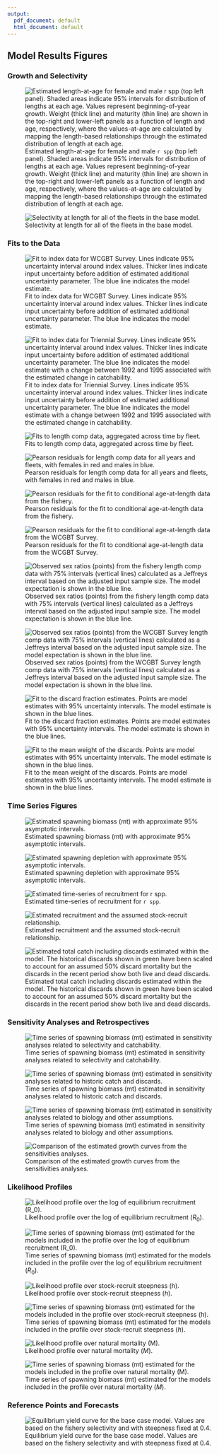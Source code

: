 ```yaml
---
output:
  pdf_document: default
  html_document: default
---
```

<!-- ********************************************************************** -->
<!-- ***********FIGURES: Model results ********************************** --> 
<!-- ********************************************************************** -->


## Model Results Figures

\FloatBarrier

<!-- ********************************************************************** -->
<!-- ***********History of modeling approaches FIGURES******************* --> 
<!-- ********************************************************************** -->





<!-- ********************************************************************** -->
<!-- ****************STAR PANEL Recommendations FIGURES******************** --> 
<!-- ********************************************************************** -->







<!-- ********************************************************************** -->
<!-- ****************Model description section FIGURES********************* --> 
<!-- ********************************************************************** -->




\FloatBarrier

<!-- ====================================================================== -->
<!-- *********************BASE MODEL FIGURES******************************* -->
<!-- ====================================================================== -->

<!-- ***********MODEL 1 BASE MODEL FIGURES********************************* --> 
 

### Growth and Selectivity



\FloatBarrier


![Estimated length-at-age for female and male `r spp` (top left panel). Shaded areas indicate 95% intervals for distribution of lengths at each age. Values represent beginning-of-year growth. Weight (thick line) and maturity (thin line) are shown in the top-right and lower-left panels as a function of length and age, respectively, where the values-at-age are calculated by mapping the length-based relationships through the estimated distribution of length at each age.\label{fig:growth}](r4ss/plots_mod1/bio3_sizeatage_plus_WT_and_MAT.png)


\FloatBarrier

![Selectivity at length for all of the fleets in the base model. \label{fig:sel01_multiple_fleets_length1}](r4ss/plots_mod1/sel01_multiple_fleets_length1.png)




\FloatBarrier


<!-- ***********Fits to the data********************************* --> 

### Fits to the Data

![Fit to index data for WCGBT Survey. Lines indicate 95% uncertainty interval around index values. Thicker lines indicate input uncertainty before addition of estimated additional uncertainty parameter. The blue line indicates the model estimate.\label{fig:index2_cpuefit_WCGBTS}](r4ss/plots_mod1/index2_cpuefit_WCGBT Survey.png)

![Fit to index data for Triennial Survey. Lines indicate 95% uncertainty interval around index values. Thicker lines indicate input uncertainty before addition of estimated additional uncertainty parameter. The blue line indicates the model estimate with a change between 1992 and 1995 associated with the estimated change in catchability.\label{fig:index2_cpuefit_Triennial}](r4ss/plots_mod1/index2_cpuefit_Triennial Survey.png)



![Fits to length comp data, aggregated across time by fleet. \label{fig:comp_lenfit_aggregated_across_time}](r4ss/plots_mod1/comp_lenfit__aggregated_across_time.png)

![Pearson residuals for length comp data for all years and fleets, with females in red and males in blue. \label{fig:comp_lenfit__multi-fleet_comparison}](r4ss/plots_mod1/comp_lenfit__multi-fleet_comparison.png)

![Pearson residuals for the fit to conditional age-at-length data from the fishery. \label{fig:age_fit_fishery}](r4ss/plots_mod1/comp_condAALfit_residsflt1mkt2.png)

![Pearson residuals for the fit to conditional age-at-length data from the WCGBT Survey. \label{fig:age_fit_WCGBTS}](r4ss/plots_mod1/comp_condAALfit_residsflt5mkt0.png)

<!-- 
\FloatBarrier


```r
#     # Plot all of the timeseries plots
     for(i in 4:dim(AALComp_mod1)[1]) {
#         
#      # find matches to multi-page plots
      page_test = sapply(multi_page_fig, grepl, AALComp_mod1$label[i])
#      
#      # if the plot is page2+ of a series, add the extra caption
      if(TRUE %in% page_test) {
        cat('\n![](', AALComp_mod1[i, path_col], ')', sep='')
#       
        cat('\\begin{center} \n
              Figure continued from previous page \n
             \\end{center}',sep='')
#        
      } else {
#      
    cat('\n![', AALComp_mod1[i,caption_col], ' \\label{fig:mod1_', i, '_', AALComp_mod1[i, label_col], '}](', AALComp_mod1[i, path_col], ')\n', sep='')
 } }
```
-->

<!-- ***********Implied fits to the sex ratios ************************** --> 

![Observed sex ratios (points) from the fishery length comp data with 75% intervals (vertical lines) calculated as a Jeffreys interval based on the adjusted input sample size. The model expectation is shown in the blue line.\label{fig:sexratio_len_flt1mkt2}](r4ss/plots_mod1/sexratio_len_flt1mkt2.png)

![Observed sex ratios (points) from the WCGBT Survey length comp data with 75% intervals (vertical lines) calculated as a Jeffreys interval based on the adjusted input sample size. The model expectation is shown in the blue line.\label{fig:sexratio_len_flt5mkt0}](r4ss/plots_mod1/sexratio_len_flt5mkt0.png)

<!-- ***********Fits to the discards and mean body weight *************** --> 
![Fit to the discard fraction estimates. Points are model estimates with 95% uncertainty intervals. The model estimate is shown in the blue lines.\label{fig:discard_fitFishery}](r4ss/plots_mod1/discard_fitFishery.png)

![Fit to the mean weight of the discards. Points are model estimates with 95% uncertainty intervals. The model estimate is shown in the blue lines.\label{fig:bodywt_fit_fltFishery}](r4ss/plots_mod1/bodywt_fit_fltFishery.png)


<!-- ********************************************************************** -->
<!-- ****************Time series FIGURES******************* -->
<!-- ********************************************************************** -->

### Time Series Figures


\FloatBarrier

![Estimated spawning biomass (mt) with approximate 95% asymptotic intervals. \label{fig:ts7_Spawning_biomass_(mt)_with_95_asymptotic_intervals_intervals}](r4ss/plots_mod1/ts7_Spawning_biomass_(mt)_with_95_asymptotic_intervals_intervals.png)


![Estimated spawning depletion with approximate 95% asymptotic intervals. \label{fig:ts9_unfished_with_95_asymptotic_intervals_intervals}](r4ss/plots_mod1/ts9_unfished_with_95_asymptotic_intervals_intervals.png)


<!--![Estimated time-series of recruitment deviations for `r spp` with 95% intervals. \label{fig:recdevs2_withbars}](r4ss/plots_mod1/recdevs2_withbars.png) -->


![Estimated time-series of recruitment for `r spp`. \label{fig:ts11_Age-0_recruits_(1000s)_with_95_asymptotic_intervals}](r4ss/plots_mod1/ts11_Age-0_recruits_(1000s)_with_95_asymptotic_intervals.png)


![Estimated recruitment and the assumed stock-recruit relationship. \label{fig:SR_curve2}](r4ss/plots_mod1/SR_curve2.png)

![Estimated total catch including discards estimated within the model. The historical discards shown in green have been scaled to account for an assumed 50% discard mortality but the discards in the recent period show both live and dead discards. \label{fig:catch_total_plot}](r4ss/plots_mod1/catch5 total catch (including discards) stacked.png)


<!-- ********************************************************************** -->
<!-- ****************Uncertainty and Sensitivity FIGURES******************* -->
<!-- ********************************************************************** -->




<!-- ***********MODEL 1 Uncertainty and Sensitivity FIGURES**************** --> 


### Sensitivity Analyses and Retrospectives

![Time series of spawning biomass (mt) estimated in sensitivity analyses related to selectivity and catchability. \label{fig:Sensitivity_sel_and_Q}](Figures/sens.sel_and_Q_compare1_spawnbio.png)

![Time series of spawning biomass (mt) estimated in sensitivity analyses related to historic catch and discards. \label{fig:Sensitivity_catch}](Figures/sens.catch_compare1_spawnbio.png)

![Time series of spawning biomass (mt) estimated in sensitivity analyses related to biology and other assumptions. \label{fig:Sensitivity_bio_and_misc}](Figures/sens.bio_and_misc_compare1_spawnbio.png)

![Comparison of the estimated growth curves from the sensitivities analyses.\label{fig:growth_curve_comparison}](Figures/growth_curve_comparison.png)

\FloatBarrier





<!-- ********************************************************************** -->
<!-- *****************Retrospective analysis FIGURES*********************** -->
<!-- ********************************************************************** -->

<!-- ***********MODEL 1 Retrospective analysis FIGURE********************** --> 











### Likelihood Profiles

<!-- ********************************************************************** -->
<!-- ******************Likelihood profile FIGURES************************** --> 
<!-- ********************************************************************** -->

<!-- ***********R0 Likelihood profile FIGURES****************************** --> 

![Likelihood profile over the log of equilibrium recruitment ($R_0$).\label{fig:profile_logR0}](Figures/profile_logR0.png)

![Time series of spawning biomass (mt) estimated for the models included in the profile over the log of equilibrium recruitment ($R_0$).\label{fig:profile_R0_compare1_spawnbio}](Figures/profile_R0_compare1_spawnbio.png)



\FloatBarrier

<!-- ***********h Likelihood profile FIGURES******************************* -->

![Likelihood profile over stock-recruit steepness ($h$). \label{fig:profile_h}](Figures/profile_h.png)

![Time series of spawning biomass (mt) estimated for the models included in the profile over stock-recruit steepness ($h$). \label{fig:profile_h_compare1_spawnbio}](Figures/profile_h_compare1_spawnbio.png)


\FloatBarrier

<!-- ***********M Likelihood profile FIGURES******************************* -->

![Likelihood profile over natural mortality ($M$). \label{fig:profile_M}](Figures/profile_M.png)

![Time series of spawning biomass (mt) estimated for the models included in the profile over natural mortality ($M$). \label{fig:profile_M_compare1_spawnbio}](Figures/profile_M_compare1_spawnbio.png)

\FloatBarrier



### Reference Points and Forecasts

\FloatBarrier
<!-- ********************************************************************** -->
<!-- *********************REFERENCE POINTS FIGURES************************* --> 
<!-- ********************************************************************** -->

<!-- ***********MODEL 1 REFERENCE POINTS FIGURES*************************** --> 





![Equilibrium yield curve for the base case model. Values are based on the fishery selectivity and with steepness fixed at 0.4. \label{fig:yield1_yield_curve}](r4ss/plots_mod1/yield1_yield_curve.png)


\FloatBarrier
<!-- ********************************************************************** --> 
<!-- *************************FORECAST FIGURES***************************** --> 
<!-- ********************************************************************** --> 
